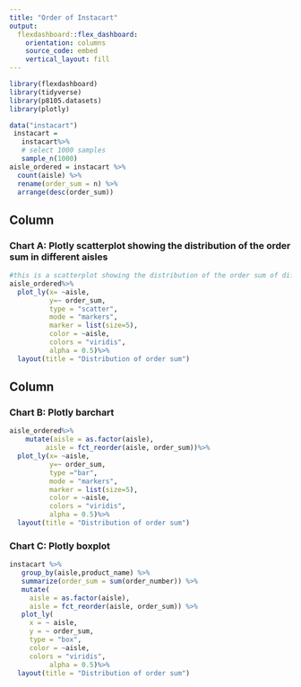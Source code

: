 ```yaml
---
title: "Order of Instacart"
output: 
  flexdashboard::flex_dashboard:
    orientation: columns
    source_code: embed
    vertical_layout: fill
---
```


```r
library(flexdashboard)
library(tidyverse)
library(p8105.datasets)
library(plotly)
```

```r
data("instacart")
 instacart = 
   instacart%>% 
   # select 1000 samples
   sample_n(1000)
aisle_ordered = instacart %>%
  count(aisle) %>%
  rename(order_sum = n) %>%
  arrange(desc(order_sum))
```

Column {data-width=650}
-----------------------------------------------------------------------

### Chart A: Plotly scatterplot showing the distribution of the order sum in different aisles 

```r
#this is a scatterplot showing the distribution of the order sum of different aisle 
aisle_ordered%>%
  plot_ly(x= ~aisle,
          y=~ order_sum, 
          type = "scatter",
          mode = "markers",
          marker = list(size=5),
          color = ~aisle,
          colors = "viridis",
          alpha = 0.5)%>%
  layout(title = "Distribution of order sum")
```

Column {data-width=350}
-----------------------------------------------------------------------

### Chart B: Plotly barchart

```r
aisle_ordered%>%
    mutate(aisle = as.factor(aisle),
         aisle = fct_reorder(aisle, order_sum))%>%
  plot_ly(x= ~aisle,
          y=~ order_sum, 
          type ="bar",
          mode = "markers",
          marker = list(size=5),
          color = ~aisle,
          colors = "viridis",
          alpha = 0.5)%>%
  layout(title = "Distribution of order sum")
```

### Chart C: Plotly boxplot

```r
instacart %>%
   group_by(aisle,product_name) %>% 
   summarize(order_sum = sum(order_number)) %>% 
   mutate(
     aisle = as.factor(aisle),
     aisle = fct_reorder(aisle, order_sum)) %>% 
   plot_ly(
     x = ~ aisle,
     y = ~ order_sum,
     type = "box",
     color = ~aisle,
     colors = "viridis",
          alpha = 0.5)%>%
  layout(title = "Distribution of order sum")
```
